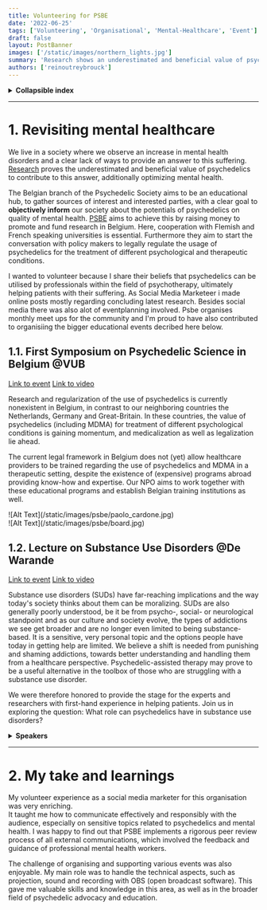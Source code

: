```yaml
---
title: Volunteering for PSBE
date: '2022-06-25'
tags: ['Volunteering', 'Organisational', 'Mental-Healthcare', 'Event']
draft: false
layout: PostBanner
images: ['/static/images/northern_lights.jpg']
summary: 'Research shows an underestimated and beneficial value of psychedelic-assisted-therapy, succesfully treating certain mental health disorders. As a volunteer for the Belgian branch of the Psychedelic Society I helped with social media posts and the planning of educational & academic events.'
authors: ['reinoutreybrouck']
---
```


<details>
 <summary><b>Collapsible index</b></summary>

*  [Revisiting mental healthcare](#Summary)
  - 1.1. [Symposium on Psychedelic Science](#Symposium)
  - 1.2. [Evening lecture on Substance Use Disorders](#Lecture)

</details>

***

#  1. <a name='Summary'></a>Revisiting mental healthcare

We live in a society where we observe an increase in mental health disorders and a clear lack of ways to provide an answer to this suffering. 
[Research](https://www.ncbi.nlm.nih.gov/pmc/articles/PMC9553847/) proves the underestimated and beneficial value of psychedelics to contribute to this answer, additionally optimizing mental health.<br/>

The Belgian branch of the Psychedelic Society aims to be an educational hub, to gather sources of interest and interested parties, with a clear goal to **objectively inform** our society about the potentials of psychedelics on quality of mental health.
[PSBE](https://psychedelicsocietybelgium.org/) aims to achieve this by raising money to promote and fund research in Belgium. Here, cooperation with Flemish and French speaking universities is essential. 
Furthermore they aim to start the conversation with policy makers to legally regulate the usage of psychedelics for the treatment of different psychological and therapeutic conditions.

I wanted to volunteer because I share their beliefs that psychedelics can be utilised by professionals within the field of psychotherapy, ultimately helping patients with their suffering. As Social Media Marketeer i made online posts mostly regarding concluding latest research.
Besides social media there was also alot of eventplanning involved. Psbe organises monthly meet ups for the community and I'm proud to have also contributed to organisiing the bigger educational events decribed here below.

##  1.1. <a name='Symposium'></a>First Symposium on Psychedelic Science in Belgium @VUB

[Link to event](https://www.facebook.com/events/994364871265111)
[Link to video](https://www.dailymotion.com/video/x8cvb5x)

Research and regularization of the use of psychedelics is currently nonexistent in Belgium, in contrast to our neighboring countries the Netherlands, Germany and Great-Britain.
In these countries, the value of psychedelics (including MDMA) for treatment of different psychological conditions is gaining momentum, and medicalization as well as legalization lie ahead.<br/>

The current legal framework in Belgium does not (yet) allow healthcare providers to be trained regarding the use of psychedelics and MDMA in a therapeutic setting, despite the existence of (expensive) programs abroad providing know-how and expertise. Our NPO aims to work together with these educational programs and establish Belgian training institutions as well.

<div className="-mx-2 flex flex-wrap overflow-hidden xl:-mx-2">
  <div className="my-1 w-full overflow-hidden px-2 xl:my-1 xl:w-1/2 xl:px-2">
    ![Alt Text](/static/images/psbe/paolo_cardone.jpg)
  </div>
  <div className="my-1 w-full overflow-hidden px-2 xl:my-1 xl:w-1/2 xl:px-2">
    ![Alt Text](/static/images/psbe/board.jpg)
  </div>
</div>

##  1.2. <a name='Lecture'></a>Lecture on Substance Use Disorders @De Warande

[Link to event](https://www.facebook.com/events/598471025133493)
[Link to video](https://www.youtube.com/watch?v=lYxfQksGlI4&t=1422s)

Substance use disorders (SUDs) have far-reaching implications and the way today's society thinks about them can be moralizing. 
SUDs are also generally poorly understood, be it be from psycho-, social- or neurological standpoint and as our culture and society evolve, the types of addictions we see get broader and are no longer even limited to being substance-based. 
It is a sensitive, very personal topic and the options people have today in getting help are limited. We believe a shift is needed from punishing and shaming addictions, towards better understanding and handling them from a healthcare perspective. 
Psychedelic-assisted therapy may prove to be a useful alternative in the toolbox of those who are struggling with a substance use disorder.

We were therefore honored to provide the stage for the experts and researchers with first-hand experience in helping patients. Join us in exploring the question: What role can psychedelics have in substance use disorders?


<details>
 <summary><b>Speakers</b></summary>

- dr. 𝗕𝗲𝗻 𝗦𝗲𝘀𝘀𝗮 - Chief Medical Officer at Awakn Life Sciences.

- prof. dr. 𝗚𝗲𝗲𝗿𝘁 𝗗𝗼𝗺 – president elect. European Psychiatric Association, prof. UA ‘’Addiction Psychiatry.

- PhD. candidate 𝗟𝗮𝗲𝘁𝗶𝘁𝗶𝗮 𝗩𝗮𝗻𝗱𝗲𝗿𝗶𝗷𝘀𝘁 – Doctoral Student (ULB) presenting her research (PSBE member).

- PSBE Co-founder & President 𝗟𝗲𝗻𝗻𝗮𝗿𝘁 𝗖𝗼𝗸 – Independent Clinical Psychologist.⁣

</details>

***

# 2. My take and learnings

My volunteer experience as a social media marketer for this organisation was very enriching.  
It taught me how to communicate effectively and responsibly with the audience, especially on sensitive topics related to psychedelics and mental health. 
I was happy to find out that PSBE implements a rigorous peer review process of all external communications, which involved the feedback and guidance of professional mental health workers.

The challenge of organising and supporting various events was also enjoyable. 
My main role was to handle the technical aspects, such as projection, sound and recording with OBS (open broadcast software). 
This gave me valuable skills and knowledge in this area, as well as in the broader field of psychedelic advocacy and education.

